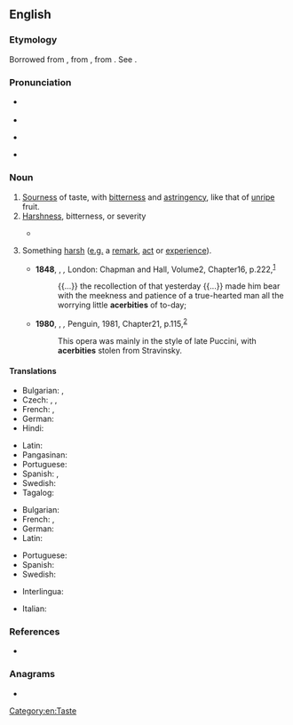 ==English==

===Etymology===
Borrowed from {{bor|en|fr|acerbité}}, from {{etyl|la|en}} {{m|la|acerbitās||acerbity; harshness}}, from {{m|la|acerbus||bitter}}. See {{m|en|acerb}}.
{{root|en|ine-pro|*h₂eḱ-}}

===Pronunciation===
* {{a|UK}} {{IPA|en|/əˈsɜːbɪti/}}
* {{audio|en|en-uk-acerbity.ogg|Audio (UK)}}
* {{a|US}} {{IPA|en|/əˈsɝbɪdi/}}
* {{audio|en|en-us-acerbity.ogg|Audio (US)}}

===Noun===
{{en-noun|~}}

# [[sourness|Sourness]] of taste, with [[bitterness]] and [[astringency]], like that of [[unripe]] fruit.
# [[harshness|Harshness]], bitterness, or severity
#: {{ux|en|'''acerbity''' of temper, of language, of pain}}
#* {{quote-book|en|year=1905|author=[[w:Emma Orczy|Baroness Emmuska Orczy]]
|title=[[w:The Case of Miss Elliott|The Case of Miss Elliott]]
|chapter=1|url=http://openlibrary.org/works/OL8479084W
|passage=“Well&thinsp;?” I repeated with some '''acerbity'''. I had been wondering for the last ten minutes how many more knots he would manage to make in that same bit of string before he actually started undoing them again.}}
# {{lb|en|countable}} Something [[harsh]] ([[e.g.]] a [[remark]], [[act]] or [[experience]]).
#* '''1848''', {{w|Elizabeth Gaskell}}, ''{{w|Mary Barton}},'' London: Chapman and Hall, Volume{{nbsp}}2, Chapter{{nbsp}}16, p.{{nbsp}}222,<sup>[https://archive.org/details/marybartonbyecg00bartgoog/page/n227/mode/1up?q=acerbities]</sup>
#*: {{...}} the recollection of that yesterday {{...}} made him bear with the meekness and patience of a true-hearted man all the worrying little '''acerbities''' of to-day;
#* '''1980''', {{w|Anthony Burgess}}, ''{{w|Earthly Powers}},'' Penguin, 1981, Chapter{{nbsp}}21, p.{{nbsp}}115,<sup>[https://archive.org/details/earthlypowers0000burg/page/115/mode/1up?q=acerbities]</sup>
#*: This opera was mainly in the style of late Puccini, with '''acerbities''' stolen from Stravinsky.



====Translations====
{{trans-top|sourness}}
* Bulgarian: {{t|bg|стипчивост}}, {{t|bg|тръпчивост}}
* Czech: {{t|cs|hořkost|f}}, {{t|cs|kyselost|f}}, {{t|cs|trpkost|f}}
* French: {{t+|fr|acerbité|f}}, {{t+|fr|amertume|f}}
* German: {{t|de|Sauerkeit|f}}
* Hindi: {{t+|hi|कसैलापन}}
{{trans-mid}}
* Latin: {{t|la|acerbitās|f}}
* Pangasinan: {{t|pag|pasager}}
* Portuguese: {{t|pt|acerbidade|f}}
* Spanish: {{t+|es|acerbidad|f}}, {{t+|es|amargura|f}}
* Swedish: {{t|sv|syrlighet}}
* Tagalog: {{t|tl|pakla}}
{{trans-bottom}}

{{trans-top|harshness}}
* Bulgarian: {{t+|bg|саркастичност}}
* French: {{t+|fr|acerbité|f}}, {{t+|fr|amertume|f}}
* German: {{t+|de|Bitterkeit|f}}
* Latin: {{t|la|acerbitās|f}}
{{trans-mid}}
* Portuguese: {{t|pt|acerbidade|f}}
* Spanish: {{t+|es|acerbidad|f}}
* Swedish: {{t+|sv|bitterhet}}
{{trans-bottom}}

{{checktrans-top}}
* Interlingua: {{t-check|ia|acerbitate}}
{{trans-mid}}
* Italian: {{t+check|it|amarezza|f}}
{{trans-bottom}}

===References===
* {{R:Webster 1913}}

===Anagrams===
* {{anagrams|en|a=abceirty|cyberati}}

[[Category:en:Taste]]